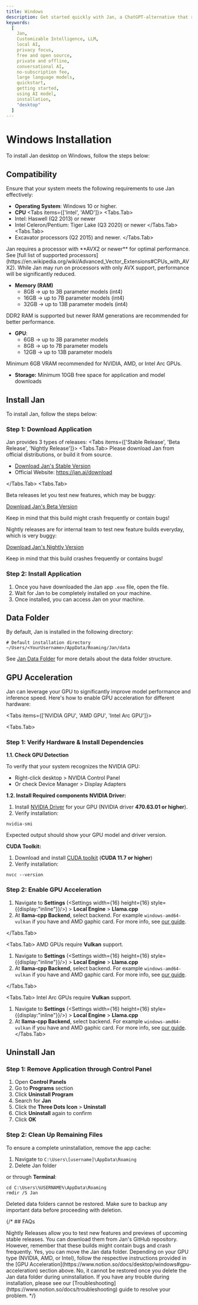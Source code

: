 ```yaml
---
title: Windows
description: Get started quickly with Jan, a ChatGPT-alternative that runs on your own computer, with a local API server. Learn how to install Jan and select an AI model to start chatting.
keywords:
  [
    Jan,
    Customizable Intelligence, LLM,
    local AI,
    privacy focus,
    free and open source,
    private and offline,
    conversational AI,
    no-subscription fee,
    large language models,
    quickstart,
    getting started,
    using AI model,
    installation,
    "desktop"
  ]
---
```




# Windows Installation
To install Jan desktop on Windows, follow the steps below:
## Compatibility
Ensure that your system meets the following requirements to use Jan effectively:
- **Operating System**: Windows 10 or higher.
- **CPU**
<Tabs items={['Intel', 'AMD']}>
<Tabs.Tab>
- Intel: Haswell (Q2 2013) or newer
- Intel Celeron/Pentium: Tiger Lake (Q3 2020) or newer
</Tabs.Tab>
<Tabs.Tab>
- Excavator processors (Q2 2015) and newer.
</Tabs.Tab>
</Tabs>

<Callout type="info">
Jan requires a processor with **AVX2 or newer** for optimal performance. See [full list of supported processors](https://en.wikipedia.org/wiki/Advanced_Vector_Extensions#CPUs_with_AVX2). While Jan may run on processors with only AVX support, performance will be significantly reduced.
</Callout>

- **Memory (RAM)**
  - 8GB → up to 3B parameter models (int4)
  - 16GB → up to 7B parameter models (int4)
  - 32GB → up to 13B parameter models (int4)

<Callout type="info">
DDR2 RAM is supported but newer RAM generations are recommended for better performance.
</Callout>

- **GPU**:
  - 6GB → up to 3B parameter models 
  - 8GB → up to 7B parameter models 
  - 12GB → up to 13B parameter models 

<Callout type="info">
Minimum 6GB VRAM recommended for NVIDIA, AMD, or Intel Arc GPUs.
</Callout>

- **Storage:** Minimum 10GB free space for application and model downloads


## Install Jan

To install Jan, follow the steps below:

<Steps>

### Step 1: Download Application

Jan provides 3 types of releases:
<Tabs items={['Stable Release', 'Beta Release', 'Nightly Release']}>
<Tabs.Tab>
Please download Jan from official distributions, or build it from source.

- [Download Jan's Stable Version](https://app.jan.ai/download/latest/win-x64)
- Official Website: https://jan.ai/download

</Tabs.Tab>
<Tabs.Tab>

Beta releases let you test new features, which may be buggy:

[Download Jan's Beta Version](https://app.jan.ai/download/beta/win-x64)

<Callout type="info">
Keep in mind that this build might crash frequently or contain bugs!
</Callout>
</Tabs.Tab>
<Tabs.Tab>

Nightly releases are for internal team to test new feature builds everyday, which is very buggy:

[Download Jan's Nightly Version](https://app.jan.ai/download/nightly/win-x64)

<Callout type="info">
Keep in mind that this build crashes frequently or contains bugs!
</Callout>
</Tabs.Tab>
</Tabs>

### Step 2: Install Application

1. Once you have downloaded the Jan app `.exe` file, open the file.
2. Wait for Jan to be completely installed on your machine.
3. Once installed, you can access Jan on your machine.

</Steps>

## Data Folder

By default, Jan is installed in the following directory:

```
# Default installation directory
~/Users/<YourUsername>/AppData/Roaming/Jan/data

```

See [Jan Data Folder](/docs/data-folder) for more details about the data folder structure.


## GPU Acceleration
Jan can leverage your GPU to significantly improve model performance and inference speed. Here's how to enable GPU acceleration for different hardware:

<Tabs items={['NVIDIA GPU', 'AMD GPU', 'Intel Arc GPU']}>

<Tabs.Tab>

<Steps>

### Step 1: Verify Hardware & Install Dependencies
**1.1. Check GPU Detection**

To verify that your system recognizes the NVIDIA GPU:
- Right-click desktop > NVIDIA Control Panel
- Or check Device Manager > Display Adapters

**1.2. Install Required components**
**NVIDIA Driver:**
1. Install [NVIDIA Driver](https://www.nvidia.com/en-us/drivers/) for your GPU (NVIDIA driver **470.63.01 or higher**).
2. Verify installation:

```
nvidia-smi
```
Expected output should show your GPU model and driver version.

**CUDA Toolkit:**
1. Download and install [CUDA toolkit](https://developer.nvidia.com/cuda-downloads) (**CUDA 11.7 or higher**)
2. Verify installation:

```
nvcc --version
```
### Step 2: Enable GPU Acceleration
1. Navigate to **Settings** (<Settings width={16} height={16} style={{display:"inline"}}/>) > **Local Engine** > **Llama.cpp**
2. At **llama-cpp Backend**, select backend. For example `windows-amd64-vulkan` if you have and AMD gaphic card. For more info, see [our guide](/docs/local-engines/llama-cpp).

</Steps>

</Tabs.Tab>

<Tabs.Tab>
AMD GPUs require **Vulkan** support.

1. Navigate to **Settings** (<Settings width={16} height={16} style={{display:"inline"}}/>) > **Local Engine** > **Llama.cpp**
2. At **llama-cpp Backend**, select backend. For example `windows-amd64-vulkan` if you have and AMD gaphic card. For more info, see [our guide](/docs/local-engines/llama-cpp).

</Tabs.Tab>

<Tabs.Tab>
Intel Arc GPUs require **Vulkan** support. 

1. Navigate to **Settings** (<Settings width={16} height={16} style={{display:"inline"}}/>) > **Local Engine** > **Llama.cpp**
2. At **llama-cpp Backend**, select backend. For example `windows-amd64-vulkan` if you have and AMD gaphic card. For more info, see [our guide](/docs/local-engines/llama-cpp).
</Tabs.Tab>
</Tabs>



## Uninstall Jan

<Steps>

### Step 1: Remove Application through Control Panel

1. Open **Control Panels**
2. Go to **Programs** section
3. Click **Uninstall Program**
4. Search for **Jan**
5. Click the **Three Dots Icon** > **Uninstall**
6. Click **Uninstall** again to confirm
7. Click **OK**

### Step 2: Clean Up Remaining Files

To ensure a complete uninstallation, remove the app cache:

1. Navigate to `C:\Users\[username]\AppData\Roaming`
2. Delete Jan folder

or through **Terminal**:
```
cd C:\Users\%USERNAME%\AppData\Roaming
rmdir /S Jan
```
</Steps>

<Callout type="warning">
Deleted data folders cannot be restored. Make sure to backup any important data before proceeding with deletion.
</Callout>


{/* ## FAQs

<FAQBox title="What are Nightly Releases, and how can I access them?">
Nightly Releases allow you to test new features and previews of upcoming stable releases. You can download them from Jan's GitHub repository. However, remember that these builds might contain bugs and crash frequently.
</FAQBox>
<FAQBox title="Can I move the Jan data folder to a different location?">
Yes, you can move the Jan data folder.
</FAQBox>
<FAQBox title="How do I enable GPU acceleration for better performance?">
Depending on your GPU type (NVIDIA, AMD, or Intel), follow the respective instructions provided in the [GPU Acceleration](https://www.notion.so/docs/desktop/windows#gpu-acceleration) section above.
</FAQBox>
<FAQBox title="Can I recover the deleted Jan data folder after uninstallation?">
No, it cannot be restored once you delete the Jan data folder during uninstallation.
</FAQBox>

<Callout type="warning">
If you have any trouble during installation, please see our [Troubleshooting](https://www.notion.so/docs/troubleshooting) guide to resolve your problem.
</Callout> */}
